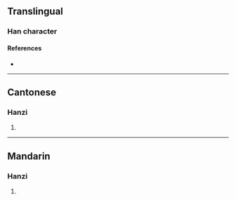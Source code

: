 {{character info/new}}
==Translingual==

===Han character===
{{Han char|rn=75|rad=木|as=13|sn=17|four=44981|canj=DDDO|ids=⿰木楚}}

====References====
* {{Han ref|kx=0557.090|dkj=15674|hdz=21299.130|uh=6A9A|ud=27290|bh=ED47|bd=60743}}

----

==Cantonese==

===Hanzi===
{{yue-hanzi|jyut=[[co2]]|y=cho2}}

# {{rfdef|yue|sort=木13}}

----

==Mandarin==

===Hanzi===
{{cmn-hanzi|pin=[[chǔ]] ([[chu3]])|wg=ch'u<sup>3</sup>}}

# {{rfdef|cmn|sort=木13}}